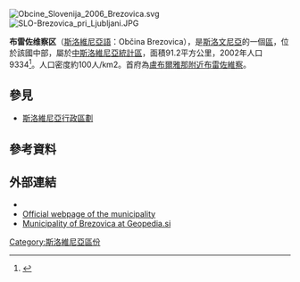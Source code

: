 [[File:Obcine_Slovenija_2006_Brezovica.svg|thumb]]
[[File:SLO-Brezovica_pri_Ljubljani.JPG|thumb]]

'''布雷佐维察区'''（[[斯洛維尼亞語|斯洛維尼亞語]]：Občina Brezovica），是[[斯洛文尼亞|斯洛文尼亞]]的一個[[斯洛維尼亞行政區劃|區]]，位於該國中部，屬於[[中斯洛維尼亞統計區|中斯洛維尼亞統計區]]，面積91.2平方公里，2002年人口9334<ref>{{Cite web |url=http://www.stat.si/popis2002/en/ |title=Statistical Office of the Republic of Slovenia, census of 2002 |accessdate=2017-02-14 |archive-date=2016-12-18 |archive-url=https://web.archive.org/web/20161218144633/http://www.stat.si/popis2002/en/ |dead-url=no }}</ref>。人口密度約100人/km2。首府為[[盧布爾雅那附近布雷佐維察|盧布爾雅那附近布雷佐維察]]。

==參見==
*[[斯洛維尼亞行政區劃|斯洛維尼亞行政區劃]]

==參考資料==
{{Reflist}}

==外部連結==
*{{commonscat-inline|Brezovica municipality|Municipality of Brezovica}}
*[http://www.brezovica.si/ Official webpage of the municipality] {{Wayback|url=http://www.brezovica.si/ |date=20210121045400 }}
*[http://www.geopedia.si/lite.jsp?locale=en&params=T105_L408_F8_x455944_y89474_s11_b4#T105_L408_F8_x455944_y89474_s11_b4 Municipality of Brezovica at Geopedia.si] {{Wayback|url=http://www.geopedia.si/lite.jsp?locale=en&params=T105_L408_F8_x455944_y89474_s11_b4#T105_L408_F8_x455944_y89474_s11_b4 |date=20170202003812 }}


{{Slovenia-geo-stub}}
[[Category:斯洛維尼亞區份|Category:斯洛維尼亞區份]]